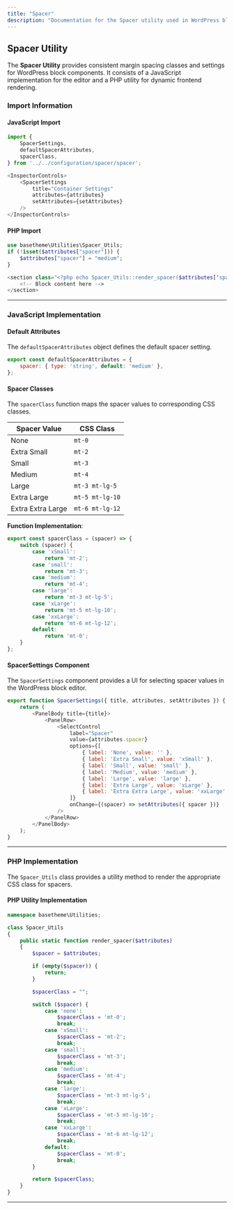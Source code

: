 ```yaml
---
title: "Spacer"
description: "Documentation for the Spacer utility used in WordPress block components."
---
```



## Spacer Utility

The **Spacer Utility** provides consistent margin spacing classes and settings for WordPress block components. It consists of a JavaScript implementation for the editor and a PHP utility for dynamic frontend rendering.

### Import Information

#### JavaScript Import
```javascript
import {
    SpacerSettings,
    defaultSpacerAttributes,
    spacerClass,
} from '../../configuration/spacer/spacer';
```

```javascript
<InspectorControls>
    <SpacerSettings
        title="Container Settings"
        attributes={attributes}
        setAttributes={setAttributes}
    />
</InspectorControls>
```

#### PHP Import
```php
use basetheme\Utilities\Spacer_Utils;
if (!isset($attributes["spacer"])) {
    $attributes["spacer"] = "medium";
}
```


```php
<section class="<?php echo Spacer_Utils::render_spacer($attributes['spacer']); ?>">
    <!-- Block content here -->
</section>
```

---

### JavaScript Implementation

#### Default Attributes
The `defaultSpacerAttributes` object defines the default spacer setting.

```javascript
export const defaultSpacerAttributes = {
    spacer: { type: 'string', default: 'medium' },
};
```

#### Spacer Classes
The `spacerClass` function maps the spacer values to corresponding CSS classes.

| Spacer Value | CSS Class      |
|--------------|----------------|
| None         | `mt-0`         |
| Extra Small  | `mt-2`         |
| Small        | `mt-3`         |
| Medium       | `mt-4`         |
| Large        | `mt-3 mt-lg-5` |
| Extra Large  | `mt-5 mt-lg-10`|
| Extra Extra Large | `mt-6 mt-lg-12`|

**Function Implementation**:
```javascript
export const spacerClass = (spacer) => {
    switch (spacer) {
        case 'xSmall':
            return 'mt-2';
        case 'small':
            return 'mt-3';
        case 'medium':
            return 'mt-4';
        case 'large':
            return 'mt-3 mt-lg-5';
        case 'xLarge':
            return 'mt-5 mt-lg-10';
        case 'xxLarge':
            return 'mt-6 mt-lg-12';
        default:
            return 'mt-0';
    }
};
```

#### SpacerSettings Component
The `SpacerSettings` component provides a UI for selecting spacer values in the WordPress block editor.

```javascript
export function SpacerSettings({ title, attributes, setAttributes }) {
    return (
        <PanelBody title={title}>
            <PanelRow>
                <SelectControl
                    label="Spacer"
                    value={attributes.spacer}
                    options={[
                        { label: 'None', value: '' },
                        { label: 'Extra Small', value: 'xSmall' },
                        { label: 'Small', value: 'small' },
                        { label: 'Medium', value: 'medium' },
                        { label: 'Large', value: 'large' },
                        { label: 'Extra Large', value: 'xLarge' },
                        { label: 'Extra Extra Large', value: 'xxLarge' },
                    ]}
                    onChange={(spacer) => setAttributes({ spacer })}
                />
            </PanelRow>
        </PanelBody>
    );
}
```

---

### PHP Implementation

The `Spacer_Utils` class provides a utility method to render the appropriate CSS class for spacers.

#### PHP Utility Implementation

```php
namespace basetheme\Utilities;

class Spacer_Utils
{
    public static function render_spacer($attributes)
    {
        $spacer = $attributes;

        if (empty($spacer)) {
            return;
        }

        $spacerClass = "";

        switch ($spacer) {
            case 'none':
                $spacerClass = 'mt-0';
                break;
            case 'xSmall':
                $spacerClass = 'mt-2';
                break;
            case 'small':
                $spacerClass = 'mt-3';
                break;
            case 'medium':
                $spacerClass = 'mt-4';
                break;
            case 'large':
                $spacerClass = 'mt-3 mt-lg-5';
                break;
            case 'xLarge':
                $spacerClass = 'mt-5 mt-lg-10';
                break;
            case 'xxLarge':
                $spacerClass = 'mt-6 mt-lg-12';
                break;
            default:
                $spacerClass = 'mt-0';
                break;
        }

        return $spacerClass;
    }
}
```

---